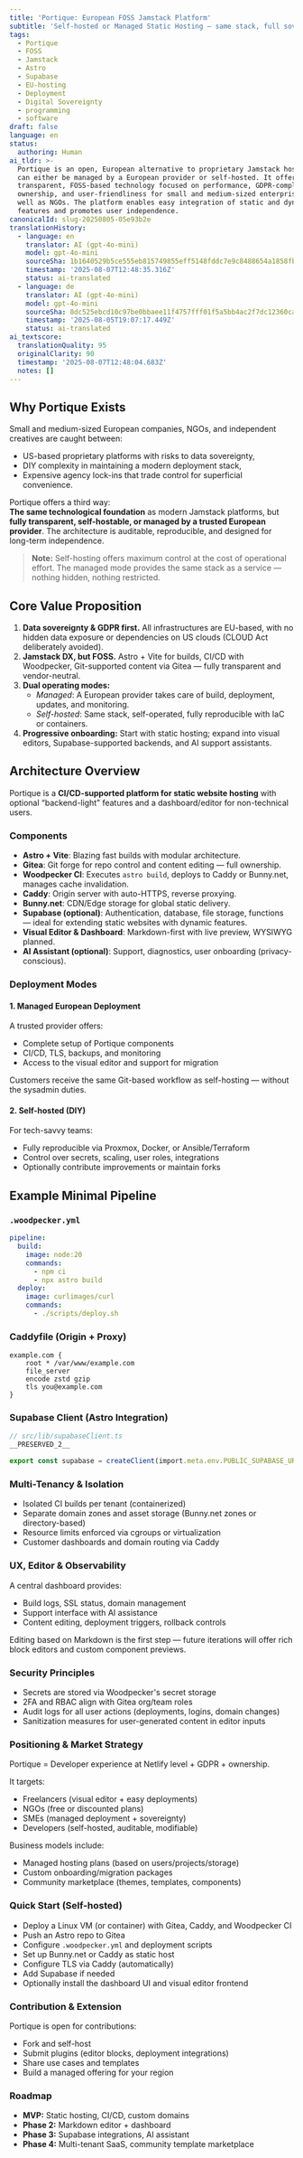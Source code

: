```yaml
---
title: 'Portique: European FOSS Jamstack Platform'
subtitle: 'Self-hosted or Managed Static Hosting – same stack, full sovereignty'
tags:
  - Portique
  - FOSS
  - Jamstack
  - Astro
  - Supabase
  - EU-hosting
  - Deployment
  - Digital Sovereignty
  - programming
  - software
draft: false
language: en
status:
  authoring: Human
ai_tldr: >-
  Portique is an open, European alternative to proprietary Jamstack hosts, which
  can either be managed by a European provider or self-hosted. It offers a
  transparent, FOSS-based technology focused on performance, GDPR-compliant data
  ownership, and user-friendliness for small and medium-sized enterprises as
  well as NGOs. The platform enables easy integration of static and dynamic
  features and promotes user independence.
canonicalId: slug-20250805-05e93b2e
translationHistory:
  - language: en
    translator: AI (gpt-4o-mini)
    model: gpt-4o-mini
    sourceSha: 1b1640529b5ce555eb815749855eff5148fddc7e9c8488654a1858fb356111d6
    timestamp: '2025-08-07T12:48:35.316Z'
    status: ai-translated
  - language: de
    translator: AI (gpt-4o-mini)
    model: gpt-4o-mini
    sourceSha: 8dc525ebcd10c97be0bbaee11f4757fff01f5a5bb4ac2f7dc12360ca043e432e
    timestamp: '2025-08-05T19:07:17.449Z'
    status: ai-translated
ai_textscore:
  translationQuality: 95
  originalClarity: 90
  timestamp: '2025-08-07T12:48:04.683Z'
  notes: []
---
```



## Why Portique Exists

Small and medium-sized European companies, NGOs, and independent creatives are caught between:

- US-based proprietary platforms with risks to data sovereignty,
- DIY complexity in maintaining a modern deployment stack,
- Expensive agency lock-ins that trade control for superficial convenience.

Portique offers a third way:  
**The same technological foundation** as modern Jamstack platforms, but **fully transparent, self-hostable, or managed by a trusted European provider**. The architecture is auditable, reproducible, and designed for long-term independence.

> **Note:** Self-hosting offers maximum control at the cost of operational effort. The managed mode provides the same stack as a service — nothing hidden, nothing restricted.

## Core Value Proposition

1. **Data sovereignty & GDPR first.** All infrastructures are EU-based, with no hidden data exposure or dependencies on US clouds (CLOUD Act deliberately avoided).
2. **Jamstack DX, but FOSS.** Astro + Vite for builds, CI/CD with Woodpecker, Git-supported content via Gitea — fully transparent and vendor-neutral.
3. **Dual operating modes:**
   - _Managed_: A European provider takes care of build, deployment, updates, and monitoring.
   - _Self-hosted_: Same stack, self-operated, fully reproducible with IaC or containers.
4. **Progressive onboarding:** Start with static hosting; expand into visual editors, Supabase-supported backends, and AI support assistants.

## Architecture Overview

Portique is a **CI/CD-supported platform for static website hosting** with optional “backend-light” features and a dashboard/editor for non-technical users.

### Components

- **Astro + Vite**: Blazing fast builds with modular architecture.
- **Gitea**: Git forge for repo control and content editing — full ownership.
- **Woodpecker CI**: Executes `astro build`, deploys to Caddy or Bunny.net, manages cache invalidation.
- **Caddy**: Origin server with auto-HTTPS, reverse proxying.
- **Bunny.net**: CDN/Edge storage for global static delivery.
- **Supabase (optional)**: Authentication, database, file storage, functions — ideal for extending static websites with dynamic features.
- **Visual Editor & Dashboard**: Markdown-first with live preview, WYSIWYG planned.
- **AI Assistant (optional)**: Support, diagnostics, user onboarding (privacy-conscious).

### Deployment Modes

#### 1. Managed European Deployment

A trusted provider offers:

- Complete setup of Portique components
- CI/CD, TLS, backups, and monitoring
- Access to the visual editor and support for migration

Customers receive the same Git-based workflow as self-hosting — without the sysadmin duties.

#### 2. Self-hosted (DIY)

For tech-savvy teams:

- Fully reproducible via Proxmox, Docker, or Ansible/Terraform
- Control over secrets, scaling, user roles, integrations
- Optionally contribute improvements or maintain forks

## Example Minimal Pipeline

### `.woodpecker.yml`

```yaml
pipeline:
  build:
    image: node:20
    commands:
      - npm ci
      - npx astro build
  deploy:
    image: curlimages/curl
    commands:
      - ./scripts/deploy.sh
```

### Caddyfile (Origin + Proxy)

```caddyfile
example.com {
    root * /var/www/example.com
    file_server
    encode zstd gzip
    tls you@example.com
}
```

### Supabase Client (Astro Integration)

```ts
// src/lib/supabaseClient.ts
__PRESERVED_2__

export const supabase = createClient(import.meta.env.PUBLIC_SUPABASE_URL, import.meta.env.PUBLIC_SUPABASE_ANON_KEY);
```

### Multi-Tenancy & Isolation

- Isolated CI builds per tenant (containerized)
- Separate domain zones and asset storage (Bunny.net zones or directory-based)
- Resource limits enforced via cgroups or virtualization
- Customer dashboards and domain routing via Caddy

### UX, Editor & Observability

A central dashboard provides:

- Build logs, SSL status, domain management
- Support interface with AI assistance
- Content editing, deployment triggers, rollback controls

Editing based on Markdown is the first step — future iterations will offer rich block editors and custom component previews.

### Security Principles

- Secrets are stored via Woodpecker's secret storage
- 2FA and RBAC align with Gitea org/team roles
- Audit logs for all user actions (deployments, logins, domain changes)
- Sanitization measures for user-generated content in editor inputs

### Positioning & Market Strategy

Portique = Developer experience at Netlify level + GDPR + ownership.

It targets:

- Freelancers (visual editor + easy deployments)
- NGOs (free or discounted plans)
- SMEs (managed deployment + sovereignty)
- Developers (self-hosted, auditable, modifiable)

Business models include:

- Managed hosting plans (based on users/projects/storage)
- Custom onboarding/migration packages
- Community marketplace (themes, templates, components)

### Quick Start (Self-hosted)

- Deploy a Linux VM (or container) with Gitea, Caddy, and Woodpecker CI
- Push an Astro repo to Gitea
- Configure `.woodpecker.yml` and deployment scripts
- Set up Bunny.net or Caddy as static host
- Configure TLS via Caddy (automatically)
- Add Supabase if needed
- Optionally install the dashboard UI and visual editor frontend

### Contribution & Extension

Portique is open for contributions:

- Fork and self-host
- Submit plugins (editor blocks, deployment integrations)
- Share use cases and templates
- Build a managed offering for your region

### Roadmap

- **MVP:** Static hosting, CI/CD, custom domains
- **Phase 2:** Markdown editor + dashboard
- **Phase 3:** Supabase integrations, AI assistant
- **Phase 4:** Multi-tenant SaaS, community template marketplace
